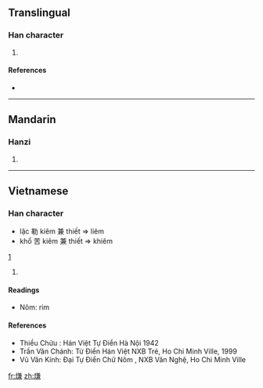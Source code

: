==Translingual==

===Han character===
{{Han char|rn=86|rad=火|as=10|sn=14|four=|canj=火廿X金 (FTXC)}}

# {{defn|Han|sort=火10}}

====References====
* {{Han ref|kx=0679.200|dkj=19303|dj=1091.060|hdz=32223.160|uh=7191|ud=29073}}

----

==Mandarin==

===Hanzi===
{{cmn-hanzi|pin=[[lián]] ([[lian2]])|wg=lien<sup>2</sup>}}

# {{defn|Mandarin|sort=火10}}

----

==Vietnamese==

===Han character===
{{vi-hantu|liêm, khiêm|rs=火10}}
* lặc 勒 kiêm 兼 thiết => liêm
* khổ 苦 kiêm 兼 thiết => khiêm
[http://vi.wikipedia.org/wiki/Phi%C3%AAn_thi%E1%BA%BFt_H%C3%A1n-Vi%E1%BB%87t]
# {{defn|Vietnamese|sort=火10}}
====Readings====
* Nôm: rim 
====References====
* Thiều Chửu : Hán Việt Tự Điển  Hà Nội 1942
* Trần Văn Chánh: Từ Điển Hán Việt NXB Trẻ, Ho Chi Minh Ville, 1999
* Vũ Văn Kính: Đại Tự Điển Chữ Nôm , NXB Văn Nghệ, Ho Chi Minh Ville

[[fr:熑]]
[[zh:熑]]